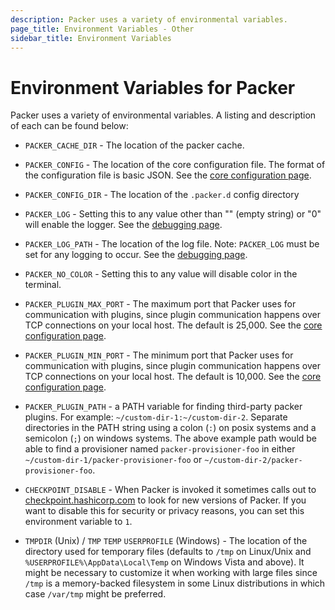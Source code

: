 ```yaml
---
description: Packer uses a variety of environmental variables.
page_title: Environment Variables - Other
sidebar_title: Environment Variables
---
```


# Environment Variables for Packer

Packer uses a variety of environmental variables. A listing and description of
each can be found below:

- `PACKER_CACHE_DIR` - The location of the packer cache.

- `PACKER_CONFIG` - The location of the core configuration file. The format
  of the configuration file is basic JSON. See the [core configuration
  page](/docs/core-configuration).

- `PACKER_CONFIG_DIR` - The location of the `.packer.d` config directory

- `PACKER_LOG` - Setting this to any value other than "" (empty string) or
  "0" will enable the logger. See the [debugging
  page](/docs/other/debugging).

- `PACKER_LOG_PATH` - The location of the log file. Note: `PACKER_LOG` must
  be set for any logging to occur. See the [debugging
  page](/docs/other/debugging).

- `PACKER_NO_COLOR` - Setting this to any value will disable color in the
  terminal.

- `PACKER_PLUGIN_MAX_PORT` - The maximum port that Packer uses for
  communication with plugins, since plugin communication happens over TCP
  connections on your local host. The default is 25,000. See the [core
  configuration page](/docs/other/core-configuration).

- `PACKER_PLUGIN_MIN_PORT` - The minimum port that Packer uses for
  communication with plugins, since plugin communication happens over TCP
  connections on your local host. The default is 10,000. See the [core
  configuration page](/docs/other/core-configuration).

- `PACKER_PLUGIN_PATH` - a PATH variable for finding third-party packer
  plugins. For example: `~/custom-dir-1:~/custom-dir-2`.
  Separate directories in the PATH string using a colon (`:`) on posix systems and
  a semicolon (`;`) on windows systems. The above example path would be able to
  find a provisioner named `packer-provisioner-foo` in either
  `~/custom-dir-1/packer-provisioner-foo` or
  `~/custom-dir-2/packer-provisioner-foo`.

- `CHECKPOINT_DISABLE` - When Packer is invoked it sometimes calls out to
  [checkpoint.hashicorp.com](https://checkpoint.hashicorp.com/) to look for
  new versions of Packer. If you want to disable this for security or privacy
  reasons, you can set this environment variable to `1`.

- `TMPDIR` (Unix) / `TMP` `TEMP` `USERPROFILE` (Windows) - The location of
  the directory used for temporary files (defaults to `/tmp` on Linux/Unix
  and `%USERPROFILE%\AppData\Local\Temp` on Windows Vista and above). It
  might be necessary to customize it when working with large files since
  `/tmp` is a memory-backed filesystem in some Linux distributions in which
  case `/var/tmp` might be preferred.
